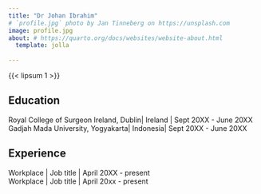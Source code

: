 ```yaml
---
title: "Dr Johan Ibrahim"
# `profile.jpg` photo by Jan Tinneberg on https://unsplash.com
image: profile.jpg
about: # https://quarto.org/docs/websites/website-about.html
  template: jolla
  
---
```


{{< lipsum 1 >}}

## Education

Royal College of Surgeon Ireland, Dublin\| Ireland \| Sept 20XX - June 20XX \
Gadjah Mada University, Yogyakarta\| Indonesia\| Sept 20XX - June 20XX

## Experience

Workplace \| Job title \| April 20XX - present\
Workplace \| Job title \| April 20xx - present

